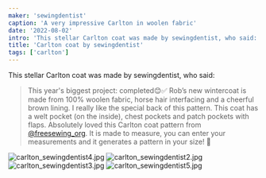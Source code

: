 ```yaml
---
maker: 'sewingdentist'
caption: 'A very impressive Carlton in woolen fabric'
date: '2022-08-02'
intro: 'This stellar Carlton coat was made by sewingdentist, who said:'
title: 'Carlton coat by sewingdentist'
tags: ['carlton']
---
```


<!-- truncate -->

This stellar Carlton coat was made by sewingdentist, who said:

> This year's biggest project: completed😊✅ Rob’s new wintercoat is made from 100% woolen fabric, horse hair interfacing and a cheerful brown lining. I really like the special back of this pattern. This coat has a welt pocket (on the inside), chest pockets and patch pockets with flaps. Absolutely loved this Carlton coat pattern from [@freesewing_org](https://www.instagram.com/freesewing_org/). It is made to measure, you can enter your measurements and it generates a pattern in your size! 🧥

![carlton_sewingdentist4.jpg](https://posts.freesewing.org/uploads/carlton_sewingdentist4_82984b642d.jpg)
![carlton_sewingdentist2.jpg](https://posts.freesewing.org/uploads/carlton_sewingdentist2_c7fe369c6e.jpg)
![carlton_sewingdentist3.jpg](https://posts.freesewing.org/uploads/carlton_sewingdentist3_6b8ca009aa.jpg)
![carlton_sewingdentist5.jpg](https://posts.freesewing.org/uploads/carlton_sewingdentist5_03684a100b.jpg)

